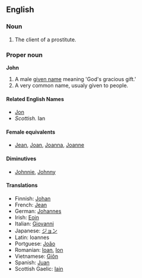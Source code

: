 ==English==
===Noun===
#The client of a prostitute.
===Proper noun===
'''John'''

#A male [[given name]] meaning 'God's gracious gift.'
#A very common name, usualy given to people.

====Related English Names====
*[[Jon]]
*''Scottish.'' Ian

====Female equivalents====
*[[Jean]], [[Joan]], [[Joanna]], [[Joanne]]<!--please confirm these-->

====Diminutives====
*[[Johnnie]], [[Johnny]]

====Translations====
*Finnish: [[Johan]]
*French: [[Jean#French|Jean]]
*German: [[Johannes]]
*Irish: [[Eoin]]
*Italian: [[Giovanni]]
*Japanese: [[ジョン]]
*Latin: Ioannes
*Portguese: [[João]]
*Romanian: [[Ioan]], [[Ion]]
*Vietnamese: [[Giôn]]
*Spanish: [[Juan]]
*Scottish Gaelic: [[Iain]]